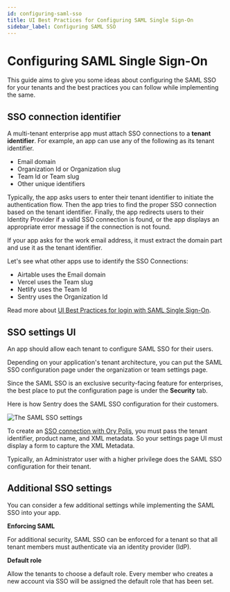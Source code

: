 ```yaml
---
id: configuring-saml-sso
title: UI Best Practices for Configuring SAML Single Sign-On
sidebar_label: Configuring SAML SSO
---
```


# Configuring SAML Single Sign-On

This guide aims to give you some ideas about configuring the SAML SSO for your tenants and the best practices you can follow while
implementing the same.

## SSO connection identifier

A multi-tenant enterprise app must attach SSO connections to a **tenant identifier**. For example, an app can use any of the
following as its tenant identifier.

- Email domain
- Organization Id or Organization slug
- Team Id or Team slug
- Other unique identifiers

Typically, the app asks users to enter their tenant identifier to initiate the authentication flow. Then the app tries to find the
proper SSO connection based on the tenant identifier. Finally, the app redirects users to their Identity Provider if a valid SSO
connection is found, or the app displays an appropriate error message if the connection is not found.

If your app asks for the work email address, it must extract the domain part and use it as the tenant identifier.

Let's see what other apps use to identify the SSO Connections:

- Airtable uses the Email domain
- Vercel uses the Team slug
- Netlify uses the Team Id
- Sentry uses the Organization Id

Read more about [UI Best Practices for login with SAML Single Sign-On](login-with-saml-sso.mdx).

## SSO settings UI

An app should allow each tenant to configure SAML SSO for their users.

Depending on your application's tenant architecture, you can put the SAML SSO configuration page under the organization or team
settings page.

Since the SAML SSO is an exclusive security-facing feature for enterprises, the best place to put the configuration page is under
the **Security** tab.

Here is how Sentry does the SAML SSO configuration for their customers.

<p>
  <img src="/images/guides/sso/sentry-metadata.png" style={{ border: "1px solid black" }} title="The SAML SSO settings" />
</p>

To create an [SSO connection with Ory Polis](../sso-flow/#2-sso-connection-api), you must pass the tenant identifier, product
name, and XML metadata. So your settings page UI must display a form to capture the XML Metadata.

Typically, an Administrator user with a higher privilege does the SAML SSO configuration for their tenant.

## Additional SSO settings

You can consider a few additional settings while implementing the SAML SSO into your app.

**Enforcing SAML**

For additional security, SAML SSO can be enforced for a tenant so that all tenant members must authenticate via an identity
provider (IdP).

**Default role**

Allow the tenants to choose a default role. Every member who creates a new account via SSO will be assigned the default role that
has been set.
